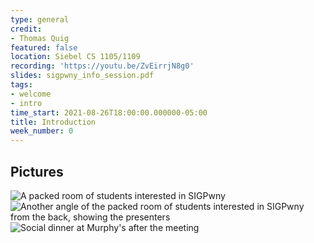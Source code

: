 ```yaml
---
type: general
credit:
- Thomas Quig
featured: false
location: Siebel CS 1105/1109
recording: 'https://youtu.be/ZvEirrjN8g0'
slides: sigpwny_info_session.pdf
tags:
- welcome
- intro
time_start: 2021-08-26T18:00:00.000000-05:00
title: Introduction
week_number: 0
---
```


## Pictures

![A packed room of students interested in SIGPwny](./intro1.jpg)
![Another angle of the packed room of students interested in SIGPwny from the back, showing the presenters](./intro2.jpg)
![Social dinner at Murphy's after the meeting](./murphys.jpg)